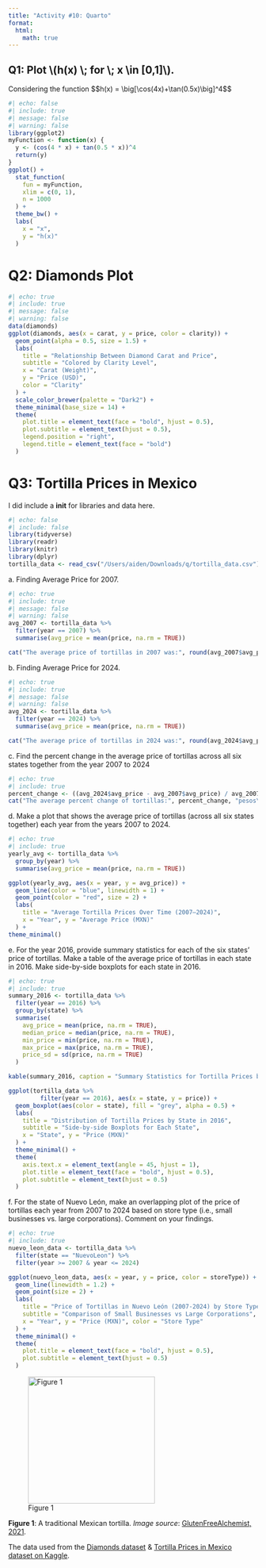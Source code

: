 ```yaml
---
title: "Activity #10: Quarto"
format:
  html:
    math: true
---
```


## Q1: Plot \\(h(x) \\; for \\; x \\in \[0,1\]\\).

Considering the function \$\$h(x) = \\big\[\\cos(4x)+\\tan(0.5x)\\big\]\^4\$\$

```r
#| echo: false
#| include: true
#| message: false
#| warning: false
library(ggplot2)
myFunction <- function(x) {
  y <- (cos(4 * x) + tan(0.5 * x))^4
  return(y)
}
ggplot() +
  stat_function(
    fun = myFunction,
    xlim = c(0, 1),
    n = 1000
  ) +
  theme_bw() +
  labs(
    x = "x",
    y = "h(x)"
  )

```

# Q2: Diamonds Plot

```r
#| echo: true
#| include: true
#| message: false
#| warning: false
data(diamonds)
ggplot(diamonds, aes(x = carat, y = price, color = clarity)) +
  geom_point(alpha = 0.5, size = 1.5) +
  labs(
    title = "Relationship Between Diamond Carat and Price",
    subtitle = "Colored by Clarity Level",
    x = "Carat (Weight)",
    y = "Price (USD)",
    color = "Clarity"
  ) +
  scale_color_brewer(palette = "Dark2") +
  theme_minimal(base_size = 14) +
  theme(
    plot.title = element_text(face = "bold", hjust = 0.5),
    plot.subtitle = element_text(hjust = 0.5),
    legend.position = "right",
    legend.title = element_text(face = "bold")
  )
```
# Q3: Tortilla Prices in Mexico

I did include a **init** for libraries and data here.

```r
#| echo: false
#| include: false
library(tidyverse)
library(readr)
library(knitr)
library(dplyr)
tortilla_data <- read_csv("/Users/aiden/Downloads/q/tortilla_data.csv")
```

a\. Finding Average Price for 2007.

```r
#| echo: true
#| include: true
#| message: false
#| warning: false
avg_2007 <- tortilla_data %>%
  filter(year == 2007) %>%
  summarise(avg_price = mean(price, na.rm = TRUE))

cat("The average price of tortillas in 2007 was:", round(avg_2007$avg_price, 2), "pesos\n")
```
b\. Finding Average Price for 2024.

```r
#| echo: true
#| include: true
#| message: false
#| warning: false
avg_2024 <- tortilla_data %>%
  filter(year == 2024) %>%
  summarise(avg_price = mean(price, na.rm = TRUE))

cat("The average price of tortillas in 2024 was:", round(avg_2024$avg_price, 2), "pesos\n")

```
c\. Find the percent change in the average price of tortillas across all six states together from the year 2007 to 2024

```r
#| echo: true
#| include: true
percent_change <- ((avg_2024$avg_price - avg_2007$avg_price) / avg_2007$avg_price) * 100
cat("The average percent change of tortillas:", percent_change, "pesos\n")
```

d\. Make a plot that shows the average price of tortillas (across all six states together) each year from the years 2007 to 2024.

```r
#| echo: true
#| include: true
yearly_avg <- tortilla_data %>%
  group_by(year) %>%
  summarise(avg_price = mean(price, na.rm = TRUE))

ggplot(yearly_avg, aes(x = year, y = avg_price)) +
  geom_line(color = "blue", linewidth = 1) + 
  geom_point(color = "red", size = 2) +
  labs(
    title = "Average Tortilla Prices Over Time (2007–2024)",
    x = "Year", y = "Average Price (MXN)"
  ) +
theme_minimal()
```

e\. For the year 2016, provide summary statistics for each of the six states’ price of tortillas. Make a table of the average price of tortillas in each state in 2016. Make side-by-side boxplots for each state in 2016.

```r
#| echo: true
#| include: true
summary_2016 <- tortilla_data %>%
  filter(year == 2016) %>%
  group_by(state) %>%
  summarise(
    avg_price = mean(price, na.rm = TRUE),
    median_price = median(price, na.rm = TRUE),
    min_price = min(price, na.rm = TRUE),
    max_price = max(price, na.rm = TRUE),
    price_sd = sd(price, na.rm = TRUE)
  )

kable(summary_2016, caption = "Summary Statistics for Tortilla Prices by State in 2016")

ggplot(tortilla_data %>%
         filter(year == 2016), aes(x = state, y = price)) +
  geom_boxplot(aes(color = state), fill = "grey", alpha = 0.5) +
  labs(
    title = "Distribution of Tortilla Prices by State in 2016",
    subtitle = "Side-by-side Boxplots for Each State",
    x = "State", y = "Price (MXN)"
  ) +
  theme_minimal() +
  theme(
    axis.text.x = element_text(angle = 45, hjust = 1),
    plot.title = element_text(face = "bold", hjust = 0.5),
    plot.subtitle = element_text(hjust = 0.5)
  )

```

f\. For the state of Nuevo León, make an overlapping plot of the price of tortillas each year from 2007 to 2024 based on store type (i.e., small businesses vs. large corporations). Comment on your findings.

```r
#| echo: true
#| include: true
nuevo_leon_data <- tortilla_data %>%
  filter(state == "NuevoLeon") %>%
  filter(year >= 2007 & year <= 2024)

ggplot(nuevo_leon_data, aes(x = year, y = price, color = storeType)) +
  geom_line(linewidth = 1.2) + 
  geom_point(size = 2) +
  labs(
    title = "Price of Tortillas in Nuevo León (2007-2024) by Store Type",
    subtitle = "Comparison of Small Businesses vs Large Corporations",
    x = "Year", y = "Price (MXN)", color = "Store Type"
  ) +
  theme_minimal() +
  theme(
    plot.title = element_text(face = "bold", hjust = 0.5),
    plot.subtitle = element_text(hjust = 0.5)
  )

```
![Figure 1](https://www.glutenfreealchemist.com/wp-content/uploads/2021/08/1-ultimate-gluten-free-wraps-1024x683.jpg){width="256"}

**Figure 1**: A traditional Mexican tortilla. *Image source*: [GlutenFreeAlchemist, 2021](https://www.glutenfreealchemist.com/wp-content/uploads/2021/08/1-ultimate-gluten-free-wraps-1024x683.jpg).

The data used from the [Diamonds dataset](https://ggplot2.tidyverse.org/reference/diamonds.html) & [Tortilla Prices in Mexico dataset on Kaggle](https://www.kaggle.com/datasets/richave/tortilla-prices-in-mexico).
